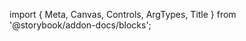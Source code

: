 ﻿import { Meta, Canvas, Controls, ArgTypes, Title } from '@storybook/addon-docs/blocks';

<Meta of={PopoverStories} />
<Title/>
<Canvas of={PopoverStories.Default} layout={"centered"} withToolbar={true} sourceState={"none"}/>
<Controls/>

## Components
### Popover
<ArgTypes of={PopoverStories} />

### PopoverTrigger
<ArgTypes of={PopoverTriggerStories} />

### PopoverContent
<ArgTypes of={PopoverContentStories} />
